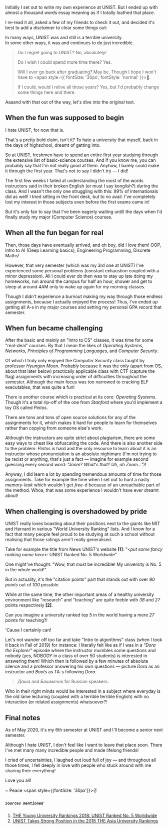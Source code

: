 
<PostInit id="ruined-expectations-from-unist" />

Initially I set out to write my own experience at UNIST. But I ended up with almost a
thousand words essay meaning as if I totally loathed that place.

I re-read it all, asked a few of my friends to check it out,
and decided it's best to add a _disclaimer_ to clear some things out:

In many ways, UNIST was and still is a terrible university.<br/>
In some other ways, it was and continues to do just incredible.

> Do I regret going to UNIST? No, absolutely!
>
> Do I wish I could spend more time there? Yes.
>
> Will I ever go back after graduating?
> May be. Though I hope I won't have
> to <span style={{ fontSize: '30px', fontStyle: 'normal' }}>🙈</span>.
>
> If I could, would I relive all those years? Yes, but I'd probably change
> some things here and there.

Aaaand with that out of the way, let's dive into the original text.

## When the fun was supposed to begin

I hate UNIST, for now that is.

That's a pretty bold claim, isn't it? To hate a university that myself, back in the days
of highschool, dreamt of getting into.

So at UNIST, freshmen have to spend an entire first year studying
through the extensive list of basic-science courses. And if you know me,
you can probably say that I'm not really good at them. Anyhow, I barely could
make it through the first year. That's not to say I didn't try &mdash; I did!

The first few weeks I failed at understanding the most of the words instructors said in
their broken English (or must I say konglish?) during the class. And I wasn't
the only one struggling with this: 99% of internationals did as well!
I tried sitting in the front desk, but to no avail. I've completely lost
my interest in those subjects even before the first exams came in!

But it's only fair to say that I've been eagerly waiting untill the days when I'd
finally study my major (Computer Science) courses.

## When all the fun began for real

Then, those days have eventually arrived, and oh boy, did I love them!
OOP, Intro to AI (Deep Learning basics), Engineering Programming, Discrete Maths!

However, that very semester (which was my 3rd one at UNIST) I've experienced
some personal problems (constant exhaustion coupled with a minor depression).
All I could ever do then was to stay up late doing my homeworks, run around the campus
for half an hour, shower and get to sleep at around 4AM only to wake up again for my morning
classes.

Though I didn't experience a burnout making my way through those endless assignments, because
I actually enjoyed the process! Thus, I've ended up getting all A-s in my major courses and
setting my personal GPA record that semester.

## When fun became challenging

After the basic and mainly an "intro to CS" classes, it was time for some "real-deal" courses.
By that I mean the likes of _Operating Systems_, _Networks_, _Principles of Programming Languages_, and
_Computer Security_.

Of which I truly only enjoyed the _Computer Security_ class taught by professor _Hyungon Moon_.
Probably because it was the only (apart from OS, about that later below) practically
applicable class with CTF (capture the flag) assignments with increasing order of difficulties
throughout the semester. Although the main focus was too narrowed to cracking ELF executables,
that was quite a fun!

There is another course which is practical at its core: _Operating Systems_. Though it's a
total rip-off of the one from _Stanford_ where you'd implement a toy OS called _Pintos_.

There are tons and tons of open source solutions for any of the assignments for it, which makes
it hard for people to learn for themselves rather than copying from someone else's work.

Although the instructors are quite strict about plagiarism, there are some easy ways to cheat
like obfuscating the code. And there is also another side to the problem: _Pintos_ is hard and
the only resource to learn about it is an instructor whose pronunciation is an absolute nightmare
(I'm not trying to be racist or anything, that's just a fact &mdash; imagine for example second
guessing every second word: _"Joom? What's that? Uh, oh Zoom..."_)!

Anyway, I did learn a lot by spending tremendous amounts of time for those assignments.
Take for example the time when I set out to hunt a nasty _memory-leak_ which wouldn't get _free_-d
because of an unreachable part of the method. Whoa, that was some experience I wouldn't
have ever dreamt about!

## When challenging is overshadowed by pride

UNIST really loves boasting about their positions next to the giants like MIT and Harvard
in various "World University Ranking" lists. And I know for a fact that many people feel proud
to be studying at such a school without realising that those ratings aren't really generalised.

Take for example the title from News UNIST's website **[1]**: "<_put some fancy ranking name here_>:
UNIST Ranked No. 5 Worldwide".

One might've thought: "Wow, that must be incredible! My university is No. 5 in the whole world!".

But in actuality, it's the "citation points" part that stands out with over _90 points_ out of _100_ possible.

While at the same time, the other important areas of a healthy university environment like
"research" and "teaching" are quite feeble with _38_ and _27_ points respectively **[2]**.

Can you imagine a university ranked top 5 in the world having a mere _27_ points for teaching?!

'Cause I certainly can!

Let's not wander off too far and take "Intro to algorithms" class (when I took it back in
Fall of 2019) for instance:
I literally felt like as if I was in a _"Dora the Explorer"_ episode where the instructor
mumbles some questions and nobody (yes, NOBODY in a class of over 50 students) is interested in
answering them! Which then is followed by a few minutes of absolute silence and a professor answering
his own questions &mdash; picture _Dora_ as an instructor and _Boots_ as TA-s following _Dora_.

> _Даша_ and _Башмачок_ for Russian speakers.

Who in their right minds would be interested in a subject where everyday is the old lame lecturing
(coupled with a terrible terrible English) with no interaction (or related assignments) whatsoever?!

## Final notes

As of May 2020, it's my 6th semester at UNIST and I'll become a senior next semester.

Although I hate UNIST, I don't feel like I want to leave that place soon.
There I've met many many incredible people and made lifelong friends!

I cried of uncertainties, I laughed out loud full of joy &mdash;
and throughout all those times, I fell deeply in love with people who
stuck around with me sharing their everything!

Love you all!

~ Peace <span style={{fontSize: '30px'}}>✌️</span>

##### `Sources mentioned`

1. [THE Young University Rankings 2018: UNIST Ranked No. 5 Worldwide](https://news.unist.ac.kr/the-young-university-rankings-2018-unist-ranked-no-5-worldwide/)
2. [UNIST Takes Strong Position in the 2018 THE Asia University Rankings](https://news.unist.ac.kr/unist-takes-strong-position-in-the-2018-the-asia-university-rankings/)
